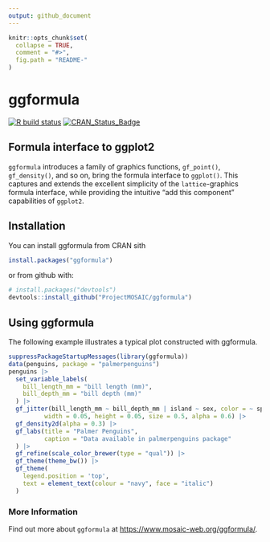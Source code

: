 ```yaml
---
output: github_document
---
```


<!-- README.md is generated from README.Rmd. Please edit that file -->

```r
knitr::opts_chunk$set(
  collapse = TRUE,
  comment = "#>",
  fig.path = "README-"
)
```


  
# ggformula

<!-- badges: start -->
[![R build status](https://github.com/ProjectMOSAIC/ggformula/workflows/R-CMD-check/badge.svg)](https://github.com/ProjectMOSAIC/ggformula/actions)
[![CRAN_Status_Badge](http://www.r-pkg.org/badges/version/ggformula)](https://cran.r-project.org/package=ggformula)
<!-- badges: end -->

<!--
[![Codecov test coverage](https://codecov.io/gh/ProjectMOSAIC/ggformula/branch/master/graph/badge.svg)](https://codecov.io/gh/ProjectMOSAIC/ggformula?branch=master)
-->

## Formula interface to ggplot2

`ggformula` introduces a family of graphics functions, `gf_point()`,
`gf_density()`, and so on, bring the formula interface to `ggplot()`. This
captures and extends the excellent simplicity of the `lattice`-graphics formula
interface, while providing the intuitive "add this component" capabilities of
`ggplot2`.

## Installation

You can install ggformula from CRAN sith 
```r
install.packages("ggformula")
```

or from github with:

```r
# install.packages("devtools")
devtools::install_github("ProjectMOSAIC/ggformula")
```

## Using ggformula

The following example illustrates a typical plot constructed with ggformula.

```r
suppressPackageStartupMessages(library(ggformula))
data(penguins, package = "palmerpenguins")
penguins |> 
  set_variable_labels(
    bill_length_mm = "bill length (mm)",
    bill_depth_mm = "bill depth (mm)"
  ) |>
  gf_jitter(bill_length_mm ~ bill_depth_mm | island ~ sex, color = ~ species,
          width = 0.05, height = 0.05, size = 0.5, alpha = 0.6) |>
  gf_density2d(alpha = 0.3) |>
  gf_labs(title = "Palmer Penguins",
          caption = "Data available in palmerpenguins package"
  ) |>
  gf_refine(scale_color_brewer(type = "qual")) |>
  gf_theme(theme_bw()) |>
  gf_theme(
    legend.position = 'top',
    text = element_text(colour = "navy", face = "italic")
  )
```

### More Information

Find out more about `ggformula` at 
<https://www.mosaic-web.org/ggformula/>.

